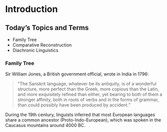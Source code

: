 # Introduction

## Today’s Topics and Terms

- Family Tree
- Comparative Reconstruction
- Diachronic Linguistics

### Family Tree

Sir William Jones, a British government official, wrote in India in 1796:

> "The Sanskrit language, whatever be its antiquity, is of a wonderful structure, more perfect than the Greek, more copious than the Latin, and more exquisitely refined than either, yet bearing to both of them a stronger affinity, both in roots of verbs and in the forms of grammar, than could possibly have been produced by accident."

During the 19th century, linguists inferred that most European languages share a common ancestor (Proto-Indo-European), which was spoken in the Caucasus mountains around 4000 BC.
